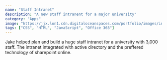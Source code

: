 ```yaml
---
name: "Staff Intranet"
description: "A new staff intranent for a major university"
category: "Apps"
image: "https://jjx.lon1.cdn.digitaloceanspaces.com/portfolio/images/intranet.webp"
tags: ["CSS", "HTML", "JavaScript", "Office 365"]
---
```


Jake helped plan and build a huge staff intranet for a university with 3,000 staff. The intranet integrated with active directory and the preffered technology of sharepoint online.